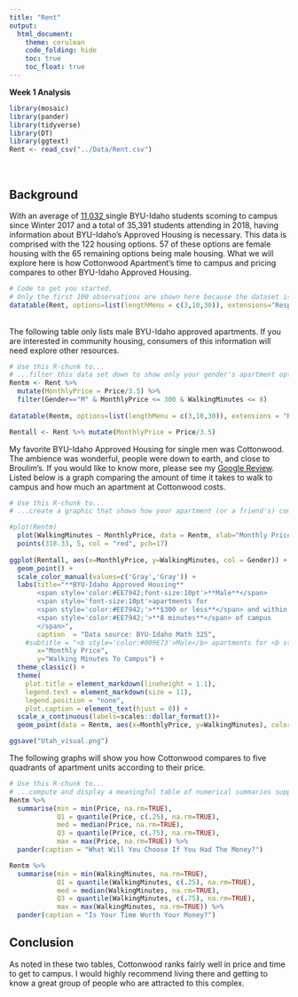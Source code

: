 ```yaml
---
title: "Rent"
output: 
  html_document:
    theme: cerulean
    code_folding: hide
    toc: true
    toc_float: true
---
```


**Week 1 Analysis**

```r
library(mosaic)
library(pander)
library(tidyverse)
library(DT)
library(ggtext)
Rent <- read_csv("../Data/Rent.csv")
```

<br />

## Background

With an average of <a href="http://www.byui.edu/executive-strategy-and-planning/official-enrollment-statistics" target="_blank">11,032
</a> single BYU-Idaho students scoming to campus since Winter 2017 and a total of 35,391 students attending in 2018, having information about BYU-Idaho's Approved Housing is necessary. This data is comprised with the 122 housing options. 57 of these options are female housing with the 65 remaining options being male housing. What we will explore here is how Cottonwood Apartment's time to campus and pricing compares to other BYU-Idaho Approved Housing.

```r
# Code to get you started. 
# Only the first 100 observations are shown here because the dataset is really too big to show all of it in a markdown file.
datatable(Rent, options=list(lengthMenu = c(3,10,30)), extensions="Responsive")
```


<!-- Write a few statements here that introduce the data table showing apartments for only your gender. -->

<br>
The following table only lists male BYU-Idaho approved apartments. If you are interested in community housing, consumers of this information will need explore other resources.
</br>


```r
# Use this R-chunk to...
# ...filter this data set down to show only your gender's apartment options. Use the R-chunk below to do this. Call your new data set `Rentf` if you are a female or `Rentm` if you are a male. Then show the new data table using the `datatable(...)` function. -->
Rentm <- Rent %>%
  mutate(MonthlyPrice = Price/3.5) %>%
  filter(Gender=="M" & MonthlyPrice <= 300 & WalkingMinutes <= 8)
   
datatable(Rentm, options=list(lengthMenu = c(3,10,30)), extensions = "Responsive")

Rentall <- Rent %>% mutate(MonthlyPrice = Price/3.5)

```


<!-- Write a few statements here that introduce your graphic and what it shows. -->

My favorite BYU-Idaho Approved Housing for single men was Cottonwood. The ambience was wonderful, people were down to earth, and close to Broulim's. If you would like to know more, please see my <a href="https://goo.gl/maps/kviFY1SynQHVwQdZ9" target="_blank">Google Review</a>. Listed below is a graph comparing the amount of time it takes to walk to campus and how much an apartment at Cottonwood costs.


```r
# Use this R-chunk to...
# ...create a graphic that shows how your apartment (or a friend's) compares to all of the options available.

#plot(Rentm)
  plot(WalkingMinutes ~ MonthlyPrice, data = Rentm, xlab="Monthly Price", ylab = "Walking Time to Campus", main = "The Best Apartment in Rexburg", col = "skyblue", pch=20)
  points(318.33, 5, col = "red", pch=17)
  
ggplot(Rentall, aes(x=MonthlyPrice, y=WalkingMinutes, col = Gender)) +
  geom_point() +
  scale_color_manual(values=c('Gray','Gray')) +
  labs(title="**BYU-Idaho Approved Housing**  
       <span style='color:#EE7942;font-size:10pt'>**Male**</span>
       <span style='font-size:10pt'>apartments for
       <span style='color:#EE7942;'>**$300 or less**</span> and within
       <span style='color:#EE7942;'>**8 minutes**</span> of campus
       </span>",
       caption  = "Data source: BYU-Idaho Math 325",
    #subtitle = "<b style='color:#009E73'>Male</b> apartments for <b style='color:#009E73'>$300 or less</b> and within <b style='color:#009E73'>8 minutes</b> of campus", 
       x="Monthly Price", 
       y="Walking Minutes To Campus") + 
  theme_classic() +
  theme(
    plot.title = element_markdown(lineheight = 1.1),
    legend.text = element_markdown(size = 11),
    legend.position = "none",
    plot.caption = element_text(hjust = 0)) +
  scale_x_continuous(labels=scales::dollar_format())+
  geom_point(data = Rentm, aes(x=MonthlyPrice, y=WalkingMinutes), color = '#EE7942')

ggsave("Utah_visual.png")    
```

<!-- Write a few statements here that introduce your table of numerical summaries and what they show. -->

The following graphs will show you how Cottonwood compares to five quadrants of apartment units according to their price.


```r
# Use this R-chunk to...
# ...compute and display a meaningful table of numerical summaries supporting your above graphic.
Rentm %>% 
  summarise(min = min(Price, na.rm=TRUE),
            Q1 = quantile(Price, c(.25), na.rm=TRUE),
            med = median(Price, na.rm=TRUE),
            Q3 = quantile(Price, c(.75), na.rm=TRUE),
            max = max(Price, na.rm=TRUE)) %>%
  pander(caption = "What Will You Choose If You Had The Money?")

Rentm %>% 
  summarise(min = min(WalkingMinutes, na.rm=TRUE),
            Q1 = quantile(WalkingMinutes, c(.25), na.rm=TRUE),
            med = median(WalkingMinutes, na.rm=TRUE),
            Q3 = quantile(WalkingMinutes, c(.75), na.rm=TRUE),
            max = max(WalkingMinutes, na.rm=TRUE)) %>%
  pander(caption = "Is Your Time Worth Your Money?")

```


## Conclusion

As noted in these two tables, Cottonwood ranks fairly well in price and time to get to campus. I would highly recommend living there and getting to know a great group of people who are attracted to this complex.



